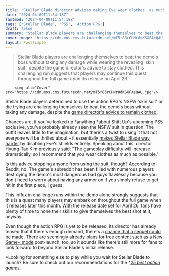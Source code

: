 ```yaml
---
title: "Stellar Blade director advises making Eve wear clothes 'as much as possible,' but fans are acing the RPG's demo boss in the NSFW 'skin suit' without taking damage anyway"
date: "2024-04-09T11:54:18Z"
lastmod: "2024-04-09T11:54:18Z"
tags: ['Stellar Blade', 'PS5', 'Action RPG']
draft: false
summary: "Stellar Blade players are challenging themselves to beat the demo's boss without taking any damage while wearing the revealing 'skin suit,' despite the game director's advice to stay clothed. This challenging run suggests that players may continue this quest throughout the full game upon its release on April 26."
cover_image: "https://cdn.mos.cms.futurecdn.net/mT5r83rCHNr8dKSXFAeQAU.jpg" 
layout: PostSimple
---
```

> Stellar Blade players are challenging themselves to beat the demo's boss without taking any damage while wearing the revealing 'skin suit,' despite the game director's advice to stay clothed. This challenging run suggests that players may continue this quest throughout the full game upon its release on April 26.


        <img alt="Cover" src="https://cdn.mos.cms.futurecdn.net/mT5r83rCHNr8dKSXFAeQAU.jpg"/>
        
Stellar Blade players determined to use the action RPG's NSFW 'skin suit' or die trying are challenging themselves to beat the demo's boss without taking any damage, despite the [<u>game director's advice to remain clothed</u>](https://www.gamesradar.com/stellar-blade-director-recommends-players-make-eve-wear-actual-clothes-as-much-as-possible-in-the-action-rpg-instead-of-the-nsfw-skin-suit/). 

Chances are, if you've looked up *anything *about Shift Up's upcoming PS5 exclusive, you've probably already seen the NSFW suit in question. The outfit leaves little to the imagination, but there's a twist to using it that not everyone will be thrilled about – it essentially [<u>makes Stellar Blade way harder</u>](https://www.gamesradar.com/stellar-blade-punishes-down-bad-fans-who-equip-the-viral-nsfw-skin-suit-by-making-the-rpg-so-much-harder/) by disabling Eve's shields entirely. Speaking about this, director Hyung-Tae Kim previously said: "The gameplay difficulty will increase dramatically, so I recommend that you wear clothes as much as possible."

Is this advice stopping anyone from using the suit, though? According to Reddit, no. The game's subreddit has been filled with numerous players destroying the demo's most dangerous bad guys flawlessly because you don't need to worry about having any armor on if you simply refuse to get hit in the first place, I guess. 

This influx in challenge runs within the demo alone strongly suggests that this is a quest many players may embark on throughout the full game when it releases later this month. With the release date set for April 26, fans have plenty of time to hone their skills to give themselves the best shot at it, anyway. 

Even though the action RPG is yet to be released, its director has already teased that if there's enough demand, there's a [<u>chance that a sequel could be made</u>](https://www.gamesradar.com/action-rpg-standout-stellar-blade-might-get-a-sequel-if-theres-demand-director-teases/). There are seemingly already [<u>plans for free content such as a New Game+ mode</u>](https://www.gamesradar.com/stellar-blade-wont-charge-for-post-launch-dlc-like-new-game-director-says-the-action-rpg-will-not-require-any-additional-expenses-that-gamers-are-not-aware-of/) post-launch, too, so it sounds like there's still more for fans to look forward to beyond Stellar Blade's initial release.

*Looking for something else to play while you wait for Stellar Blade to launch? Be sure to check out our recommendations for the *[<u><em>25 best action games.</em></u>](https://www.gamesradar.com/best-action-games/)
        